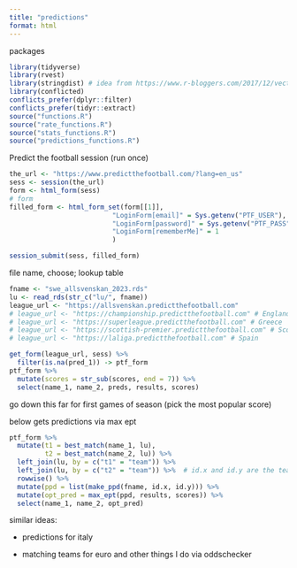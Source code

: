 ```yaml
---
title: "predictions"
format: html
---
```


packages

```r
library(tidyverse)
library(rvest)
library(stringdist) # idea from https://www.r-bloggers.com/2017/12/vectorize-fuzzy-matching/
library(conflicted)
conflicts_prefer(dplyr::filter)
conflicts_prefer(tidyr::extract)
source("functions.R")
source("rate_functions.R")
source("stats_functions.R")
source("predictions_functions.R")
```

Predict the football session (run once)

```r
the_url <- "https://www.predictthefootball.com/?lang=en_us"
sess <- session(the_url)
form <- html_form(sess)
# form
filled_form <- html_form_set(form[[1]],
                          "LoginForm[email]" = Sys.getenv("PTF_USER"),
                          "LoginForm[password]" = Sys.getenv("PTF_PASS"),
                          "LoginForm[rememberMe]" = 1
                          )

session_submit(sess, filled_form)
```

file name, choose; lookup table

```r
fname <- "swe_allsvenskan_2023.rds"
lu <- read_rds(str_c("lu/", fname))
league_url <- "https://allsvenskan.predictthefootball.com"
# league_url <- "https://championship.predictthefootball.com" # England championship
# league_url <- "https://superleague.predictthefootball.com" # Greece
# league_url <- "https://scottish-premier.predictthefootball.com" # Scotland
# league_url <- "https://laliga.predictthefootball.com" # Spain

```

```r
get_form(league_url, sess) %>% 
  filter(is.na(pred_1)) -> ptf_form
ptf_form %>% 
  mutate(scores = str_sub(scores, end = 7)) %>% 
  select(name_1, name_2, preds, results, scores) 
```

go down this far for first games of season (pick the most popular score)

below gets predictions via max ept

```r
ptf_form %>% 
  mutate(t1 = best_match(name_1, lu),
         t2 = best_match(name_2, lu)) %>% 
  left_join(lu, by = c("t1" = "team")) %>% 
  left_join(lu, by = c("t2" = "team")) %>%  # id.x and id.y are the teams to look up
  rowwise() %>% 
  mutate(ppd = list(make_ppd(fname, id.x, id.y))) %>% 
  mutate(opt_pred = max_ept(ppd, results, scores)) %>% 
  select(name_1, name_2, opt_pred)
```

similar ideas:

-   predictions for italy

-   matching teams for euro and other things I do via oddschecker
